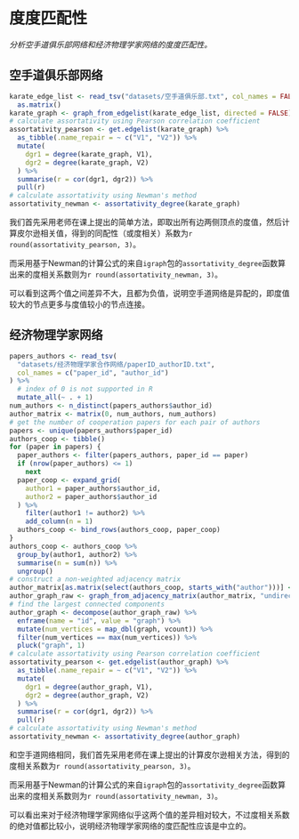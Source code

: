 # 度度匹配性

*分析空手道俱乐部网络和经济物理学家网络的度度匹配性。*

## 空手道俱乐部网络

```r
karate_edge_list <- read_tsv("datasets/空手道俱乐部.txt", col_names = FALSE) %>%
  as.matrix()
karate_graph <- graph_from_edgelist(karate_edge_list, directed = FALSE)
# calculate assortativity using Pearson correlation coefficient
assortativity_pearson <- get.edgelist(karate_graph) %>%
  as_tibble(.name_repair = ~ c("V1", "V2")) %>%
  mutate(
    dgr1 = degree(karate_graph, V1),
    dgr2 = degree(karate_graph, V2)
  ) %>%
  summarise(r = cor(dgr1, dgr2)) %>%
  pull(r)
# calculate assortativity using Newman's method
assortativity_newman <- assortativity_degree(karate_graph)
```

我们首先采用老师在课上提出的简单方法，即取出所有边两侧顶点的度值，然后计算皮尔逊相关值，得到的同配性（或度相关）系数为`r round(assortativity_pearson, 3)`。

而采用基于Newman的计算公式的来自`igraph`包的`assortativity_degree`函数算出来的度相关系数则为`r round(assortativity_newman, 3)`。

可以看到这两个值之间差异不大，且都为负值，说明空手道网络是异配的，即度值较大的节点更多与度值较小的节点连接。

## 经济物理学家网络

```r
papers_authors <- read_tsv(
  "datasets/经济物理学家合作网络/paperID_authorID.txt",
  col_names = c("paper_id", "author_id")
) %>%
  # index of 0 is not supported in R
  mutate_all(~ . + 1)
num_authors <- n_distinct(papers_authors$author_id)
author_matrix <- matrix(0, num_authors, num_authors)
# get the number of cooperation papers for each pair of authors
papers <- unique(papers_authors$paper_id)
authors_coop <- tibble()
for (paper in papers) {
  paper_authors <- filter(papers_authors, paper_id == paper)
  if (nrow(paper_authors) <= 1)
    next
  paper_coop <- expand_grid(
    author1 = paper_authors$author_id,
    author2 = paper_authors$author_id
  ) %>%
    filter(author1 != author2) %>%
    add_column(n = 1)
  authors_coop <- bind_rows(authors_coop, paper_coop)
}
authors_coop <- authors_coop %>%
  group_by(author1, author2) %>%
  summarise(n = sum(n)) %>%
  ungroup()
# construct a non-weighted adjacency matrix
author_matrix[as.matrix(select(authors_coop, starts_with("author")))] <- 1
author_graph_raw <- graph_from_adjacency_matrix(author_matrix, "undirected")
# find the largest connected components
author_graph <- decompose(author_graph_raw) %>%
  enframe(name = "id", value = "graph") %>%
  mutate(num_vertices = map_dbl(graph, vcount)) %>%
  filter(num_vertices == max(num_vertices)) %>%
  pluck("graph", 1)
# calculate assortativity using Pearson correlation coefficient
assortativity_pearson <- get.edgelist(author_graph) %>%
  as_tibble(.name_repair = ~ c("V1", "V2")) %>%
  mutate(
    dgr1 = degree(author_graph, V1),
    dgr2 = degree(author_graph, V2)
  ) %>%
  summarise(r = cor(dgr1, dgr2)) %>%
  pull(r)
# calculate assortativity using Newman's method
assortativity_newman <- assortativity_degree(author_graph)
```

和空手道网络相同，我们首先采用老师在课上提出的计算皮尔逊相关方法，得到的度相关系数为`r round(assortativity_pearson, 3)`。

而采用基于Newman的计算公式的来自`igraph`包的`assortativity_degree`函数算出来的度相关系数则为`r round(assortativity_newman, 3)`。

可以看出来对于经济物理学家网络似乎这两个值的差异相对较大，不过度相关系数的绝对值都比较小，说明经济物理学家网络的度匹配性应该是中立的。
